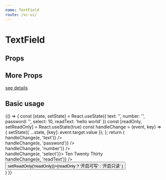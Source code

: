 ```yaml
--- 
name: TextField
route: /vc-ui/
--- 
```




# TextField

## Props

<Props of={TextField} />

## More Props

[see details](https://material-ui.com/zh/api/text-field/)

## Basic usage 

<Playground>
  {() => {
    const [state, setState] = React.useState({ text: '', number: '', password: '', select: 10, readText: 'hello world' })
    const [readOnly, setReadOnly] = React.useState(true)
    const handleChange = (event, key) => {
      setState({ ...state, [key]: event.target.value });
    };
    return (
      <div>
        <TextField label='普通输入' type='text' value={state.text} error helperText='必填' onChange={e => handleChange(e, 'text')} />
        <br/>
        <TextField label='密码输入' required type='password' value={state.password} onChange={e => handleChange(e, 'password')} />
        <br/>
        <TextField label='数字输入' type='number' value={state.number} onChange={e => handleChange(e, 'number')} />
        <br/>
        <TextField label='下拉选择' type='select' value={state.select} onChange={e => handleChange(e, 'select')}>
          <MenuItem value={10}>Ten</MenuItem>
          <MenuItem value={20}>Twenty</MenuItem>
          <MenuItem value={30}>Thirty</MenuItem>
        </TextField>
        <br/>
        <TextField 
          label={readOnly ? '只读模式' : '可写模式'} 
          readOnly = {readOnly} 
          type='text' 
          value={state.readText} 
          helperText='注意: 只读模式下不可编辑' 
          onChange={e => handleChange(e, 'readText')}
        />
        <button onClick={() => setReadOnly(!readOnly)}>{readOnly ? '开启可写' : '开启只读' }</button>
        <br/>
      </div>
    )
  }}
</Playground>

